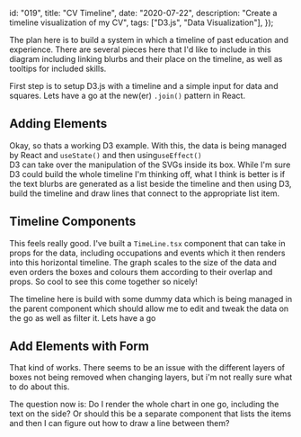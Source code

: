   id: "019",
  title: "CV Timeline",
  date: "2020-07-22",
  description: "Create a timeline visualization of my CV",
  tags: ["D3.js", "Data Visualization"],
});


The plan here is to build a system in which a timeline of past education and
experience. There are several pieces here that I'd like to include in this
diagram including linking blurbs and their place on the timeline, as well as
tooltips for included skills.

First step is to setup D3.js with a timeline and a simple input for data and
squares. Lets have a go at the new(er) `.join()` pattern in React.

## Adding Elements

<BasicTimeline />

Okay, so thats a working D3 example. With this, the data is being managed by
React and `useState()` and then using`useEffect()`  
D3 can take over the manipulation of the SVGs inside its box. While I'm sure D3
could build the whole timeline I'm thinking off, what I think is better is if
the text blurbs are generated as a list beside the timeline and then using D3,
build the timeline and draw lines that connect to the appropriate list item.

## Timeline Components

<CVTimeline />

This feels really good. I've built a `TimeLine.tsx` component that can take in
props for the data, including occupations and events which it then renders into
this horizontal timeline. The graph scales to the size of the data and even
orders the boxes and colours them according to their overlap and props. So cool
to see this come together so nicely!

The timeline here is build with some dummy data which is being managed in the
parent component which should allow me to edit and tweak the data on the go as
well as filter it. Lets have a go

## Add Elements with Form

That kind of works. There seems to be an issue with the different layers of
boxes not being removed when changing layers, but i'm not really sure what to do
about this.

The question now is: Do I render the whole chart in one go, including the text
on the side? Or should this be a separate component that lists the items and
then I can figure out how to draw a line between them?
